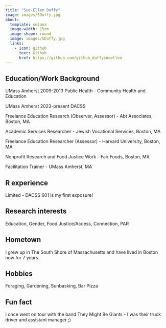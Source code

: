 ```yaml
---
title: "Sue-Ellen Duffy"
image: images/SDuffy.jpg
about:
  template: solana
  image-width: 15em
  image-shape: round
  image: images/SDuffy.jpg
  links:
    - icon: github
      text: Github
      href: https://github.com/github_duffysueellen
---
```



## Education/Work Background
UMass Amherst 2009-2013 Public Health - Community Health and Education

UMass Amherst 2023-present DACSS

Freelance Education Research (Observer, Assessor) - Abt Associates, Boston, MA

Academic Services Researcher - Jewish Vocational Services, Boston, MA 

Freelance Education Researcher (Assessor) - Harvard University, Boston, MA

Nonprofit Research and Food Justice Work - Fair Foods, Boston, MA

Facilitation Trainer - UMass Amherst, MA

## R experience
Limited - DACSS 601 is my first exposure!

## Research interests
Education, Gender, Food Justice/Access, Connection, PAR 

## Hometown
I grew up in The South Shore of Massachusetts and have lived in Boston now for 7 years.

## Hobbies
Foraging, Gardening, Sunbasking, Bar Pizza

## Fun fact
I once went on tour with the band They Might Be Giants - I was their truck driver and assistant manager ;)